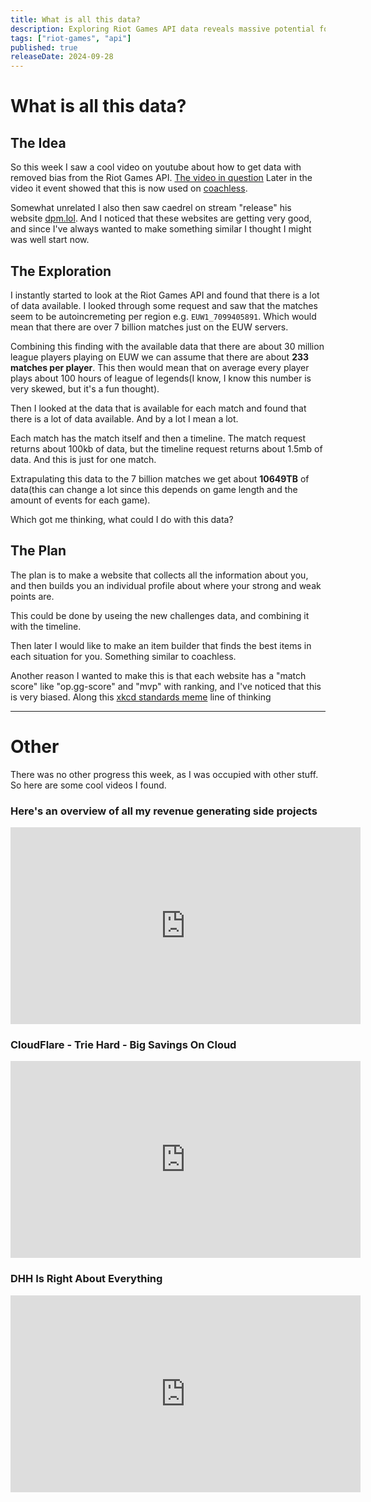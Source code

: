 ```yaml
---
title: What is all this data?
description: Exploring Riot Games API data reveals massive potential for player insights. With over 7 billion matches and 10649TB of data.
tags: ["riot-games", "api"]
published: true
releaseDate: 2024-09-28
---
```

# What is all this data?

## The Idea
So this week I saw a cool video on youtube about how to get data with removed bias from the Riot Games API. [The video in question](https://www.youtube.com/watch?v=a-a6__xFeVc)
Later in the video it event showed that this is now used on [coachless](https://coachless.gg/).

Somewhat unrelated I also then saw caedrel on stream "release" his website [dpm.lol](https://dpm.lol/).
And I noticed that these websites are getting very good, and since I've always wanted to make something similar I thought I might was well start now.

## The Exploration
I instantly started to look at the Riot Games API and found that there is a lot of data available.
I looked through some request and saw that the matches seem to be autoincremeting per region e.g. `EUW1_7099405891`. Which would mean that there are over 7 billion matches just on the EUW servers.

Combining this finding with the available data that there are about 30 million league players playing on EUW we can assume that there are about **233 matches per player**.
This then would mean that on average every player plays about 100 hours of league of legends(I know, I know this number is very skewed, but it's a fun thought).

Then I looked at the data that is available for each match and found that there is a lot of data available. And by a lot I mean a lot.

Each match has the match itself and then a timeline. The match request returns about 100kb of data, but the timeline request returns about 1.5mb of data. And this is just for one match.

Extrapulating this data to the 7 billion matches we get about **10649TB** of data(this can change a lot since this depends on game length and the amount of events for each game).

Which got me thinking, what could I do with this data?

## The Plan

The plan is to make a website that collects all the information about you, and then builds you an individual profile about where your strong and weak points are.

This could be done by useing the new challenges data, and combining it with the timeline.

Then later I would like to make an item builder that finds the best items in each situation for you. Something similar to coachless.

Another reason I wanted to make this is that each website has a "match score" like "op.gg-score" and "mvp" with ranking, and I've noticed that this is very biased.
Along this [xkcd standards meme](https://xkcd.com/927/) line of thinking  

---
# Other
There was no other progress this week, as I was occupied with other stuff. So here are some cool videos I found.

### Here's an overview of all my revenue generating side projects
<iframe width="560" height="315" src="https://www.youtube-nocookie.com/embed/-wk-zezHwZs?si=xqCTHKREQq1pkH5e" title="YouTube video player" frameborder="0" allow="accelerometer; autoplay; clipboard-write; encrypted-media; gyroscope; picture-in-picture; web-share" referrerpolicy="strict-origin-when-cross-origin" allowfullscreen></iframe>

### CloudFlare - Trie Hard - Big Savings On Cloud
<iframe width="560" height="315" src="https://www.youtube-nocookie.com/embed/xV4rLfpidIk?si=LHfE4rIs16B5alKZ" title="YouTube video player" frameborder="0" allow="accelerometer; autoplay; clipboard-write; encrypted-media; gyroscope; picture-in-picture; web-share" referrerpolicy="strict-origin-when-cross-origin" allowfullscreen></iframe>

### DHH Is Right About Everything
<iframe width="560" height="315" src="https://www.youtube-nocookie.com/embed/mTa2d3OLXhg?si=mookdHzEgzwDREiX" title="YouTube video player" frameborder="0" allow="accelerometer; autoplay; clipboard-write; encrypted-media; gyroscope; picture-in-picture; web-share" referrerpolicy="strict-origin-when-cross-origin" allowfullscreen></iframe>